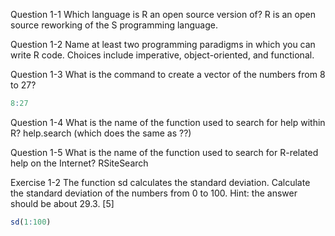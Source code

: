 Question 1-1
Which language is R an open source version of?
R is an open source reworking of the S programming language.

Question 1-2
Name at least two programming paradigms in which you can write R code.
Choices include imperative, object-oriented, and functional.

Question 1-3
What is the command to create a vector of the numbers from 8 to 27?
```r
8:27
```

Question 1-4
What is the name of the function used to search for help within R?
help.search (which does the same as ??)


Question 1-5
What is the name of the function used to search for R-related help on the Internet?
RSiteSearch



Exercise 1-2
The function sd calculates the standard deviation. Calculate the standard deviation
of the numbers from 0 to 100. Hint: the answer should be about 29.3. [5]
```r

sd(1:100)
```



